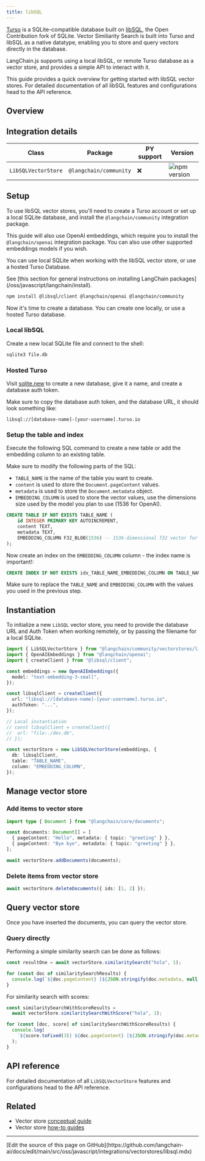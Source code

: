 ```yaml
---
title: libSQL
---
```


[Turso](https://turso.tech) is a SQLite-compatible database built on [libSQL](https://docs.turso.tech/libsql), the Open Contribution fork of SQLite. Vector Similiarity Search is built into Turso and libSQL as a native datatype, enabling you to store and query vectors directly in the database.

LangChain.js supports using a local libSQL, or remote Turso database as a vector store, and provides a simple API to interact with it.

This guide provides a quick overview for getting started with libSQL vector stores. For detailed documentation of all libSQL features and configurations head to the API reference.

## Overview

## Integration details

| Class               | Package                | PY support | Version                                                    |
| ------------------- | ---------------------- | ---------- | ----------------------------------------------------------------- |
| `LibSQLVectorStore` | `@langchain/community` | ❌         | ![npm version](https://img.shields.io/npm/v/@langchain/community) |

## Setup

To use libSQL vector stores, you'll need to create a Turso account or set up a local SQLite database, and install the `@langchain/community` integration package.

This guide will also use OpenAI embeddings, which require you to install the `@langchain/openai` integration package. You can also use other supported embeddings models if you wish.

You can use local SQLite when working with the libSQL vector store, or use a hosted Turso Database.

<Tip>
See [this section for general instructions on installing LangChain packages](/oss/javascript/langchain/install).
</Tip>

```bash npm
npm install @libsql/client @langchain/openai @langchain/community
```
Now it's time to create a database. You can create one locally, or use a hosted Turso database.

### Local libSQL

Create a new local SQLite file and connect to the shell:

```bash
sqlite3 file.db
```
### Hosted Turso

Visit [sqlite.new](https://sqlite.new) to create a new database, give it a name, and create a database auth token.

Make sure to copy the database auth token, and the database URL, it should look something like:

```text
libsql://[database-name]-[your-username].turso.io
```
### Setup the table and index

Execute the following SQL command to create a new table or add the embedding column to an existing table.

Make sure to modify the following parts of the SQL:

- `TABLE_NAME` is the name of the table you want to create.
- `content` is used to store the `Document.pageContent` values.
- `metadata` is used to store the `Document.metadata` object.
- `EMBEDDING_COLUMN` is used to store the vector values, use the dimensions size used by the model you plan to use (1536 for OpenAI).

```sql
CREATE TABLE IF NOT EXISTS TABLE_NAME (
    id INTEGER PRIMARY KEY AUTOINCREMENT,
    content TEXT,
    metadata TEXT,
    EMBEDDING_COLUMN F32_BLOB(1536) -- 1536-dimensional f32 vector for OpenAI
);
```
Now create an index on the `EMBEDDING_COLUMN` column - the index name is important!:

```sql
CREATE INDEX IF NOT EXISTS idx_TABLE_NAME_EMBEDDING_COLUMN ON TABLE_NAME(libsql_vector_idx(EMBEDDING_COLUMN));
```
Make sure to replace the `TABLE_NAME` and `EMBEDDING_COLUMN` with the values you used in the previous step.

## Instantiation

To initialize a new `LibSQL` vector store, you need to provide the database URL and Auth Token when working remotely, or by passing the filename for a local SQLite.

```typescript
import { LibSQLVectorStore } from "@langchain/community/vectorstores/libsql";
import { OpenAIEmbeddings } from "@langchain/openai";
import { createClient } from "@libsql/client";

const embeddings = new OpenAIEmbeddings({
  model: "text-embedding-3-small",
});

const libsqlClient = createClient({
  url: "libsql://[database-name]-[your-username].turso.io",
  authToken: "...",
});

// Local instantiation
// const libsqlClient = createClient({
//  url: "file:./dev.db",
// });

const vectorStore = new LibSQLVectorStore(embeddings, {
  db: libsqlClient,
  table: "TABLE_NAME",
  column: "EMBEDDING_COLUMN",
});
```
## Manage vector store

### Add items to vector store

```typescript
import type { Document } from "@langchain/core/documents";

const documents: Document[] = [
  { pageContent: "Hello", metadata: { topic: "greeting" } },
  { pageContent: "Bye bye", metadata: { topic: "greeting" } },
];

await vectorStore.addDocuments(documents);
```
### Delete items from vector store

```typescript
await vectorStore.deleteDocuments({ ids: [1, 2] });
```
## Query vector store

Once you have inserted the documents, you can query the vector store.

### Query directly

Performing a simple similarity search can be done as follows:

```typescript
const resultOne = await vectorStore.similaritySearch("hola", 1);

for (const doc of similaritySearchResults) {
  console.log(`${doc.pageContent} [${JSON.stringify(doc.metadata, null)}]`);
}
```
For similarity search with scores:

```typescript
const similaritySearchWithScoreResults =
  await vectorStore.similaritySearchWithScore("hola", 1);

for (const [doc, score] of similaritySearchWithScoreResults) {
  console.log(
    `${score.toFixed(3)} ${doc.pageContent} [${JSON.stringify(doc.metadata)}]`
  );
}
```

## API reference

For detailed documentation of all `LibSQLVectorStore` features and configurations head to the API reference.

## Related

- Vector store [conceptual guide](/oss/javascript/integrations/vectorstores)
- Vector store [how-to guides](/oss/javascript/integrations/vectorstores)

---

<Callout icon="pen-to-square" iconType="regular">
  [Edit the source of this page on GitHub](https://github.com/langchain-ai/docs/edit/main/src/oss/javascript/integrations/vectorstores/libsql.mdx)
</Callout>

